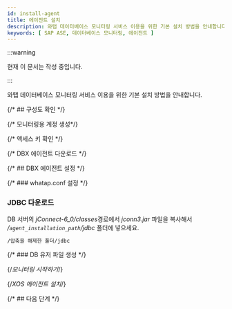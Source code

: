 ```yaml
---
id: install-agent
title: 에이전트 설치
description: 와탭 데이터베이스 모니터링 서비스 이용을 위한 기본 설치 방법을 안내합니다.
keywords: [ SAP ASE, 데이터베이스 모니터링, 에이전트 ]
---
```


:::warning

현재 이 문서는 작성 중입니다. 

:::

와탭 데이터베이스 모니터링 서비스 이용을 위한 기본 설치 방법을 안내합니다.


<Agentsignupguide />


<Createprojectv2 />

<Steps>

{/* ## 구성도 확인 */}

<CheckType />

{/* 모니터링용 계정 생성*/}

<Dbcreatemonitoringaccount />

{/* 액세스 키 확인 */}

<Accesskeyv2 />

{/* DBX 에이전트 다운로드 */}

<DownloadDBXagent />

{/* ## DBX 에이전트 설정 */}

<SettingsDBXagent />

{/* ### whatap.conf 설정 */}

<Whatapconf />

### JDBC 다운로드

DB 서버의 *jConnect-6_0/classes*경로에서 *jconn3.jar* 파일을 복사해서 */`agent_installation_path`/jdbc* 폴더에 넣으세요.

```txt
/압축을 해제한 폴더/jdbc
```

{/* ### DB 유저 파일 생성 */}

<DBuserDesc level={3} />

<Dbcreatedbuserfilebody /> 

{/*모니터링 시작하기*/}

<Dbrunagent />

{/*XOS 에이전트 설치*/}

<Dbinstallxosagent />

</Steps>

{/* ## 다음 단계 */}

<NextStep />